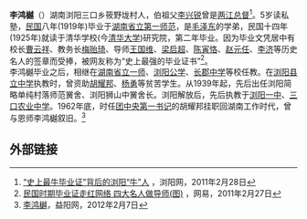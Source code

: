 '''李鸿樾'''（{{bd|1896年||1974年||catIdx= 李鸿樾}}）湖南浏阳三口乡筱野垅村人，伯祖父[[李興銳|李兴锐]]曾是[[两江总督|两江总督]]<ref>[http://www.lyrb.com.cn/html/news/lynews/shms/2011/0228/452.html “史上最牛毕业证”背后的浏阳“牛”人] {{Wayback|url=http://www.lyrb.com.cn/html/news/lynews/shms/2011/0228/452.html |date=20160304095414 }}，浏阳网，2011年2月28日</ref>。5岁读私塾，[[中華民國|民国]]八年(1919年)毕业于[[湖南省立第一师范|湖南省立第一师范]]，是[[毛泽东|毛泽东]]的学弟，民国十四年(1925年)就读于清华学校(今[[清华大学|清华大学]])研究院，第二年毕业。因为毕业文凭居中有校长[[曹云祥|曹云祥]]、教务长[[梅贻琦|梅贻琦]]、导师[[王国维|王国维]]、[[梁启超|梁启超]]、[[陈寅恪|陈寅恪]]、[[赵元任|赵元任]]、[[李济|李济]]等历史名人的签章而受捧，被网友称为“史上最强的毕业证书”<ref>[http://news.163.com/11/0227/08/6TSS2JMN00011229.html 民国时期毕业证走红网络 四大名人做导师(图)] {{Wayback|url=http://news.163.com/11/0227/08/6TSS2JMN00011229.html |date=20130515220110 }}，网易，2011年2月27日</ref>。<br />
李鸿樾毕业之后，相继在[[湖南省立一中|湖南省立一师]]、[[浏阳中学|浏阳公学]]、[[长郡中学|长郡中学]]等校任教。在[[浏阳中学|浏阳县立中学]]执教时，曾资助[[胡耀邦|胡耀邦]]、[[杨勇|杨勇]]等贫苦学生。从1939年起，先后出任浏阳简略单纯村落师范黉舍、浏阳狮山中黉舍长。浏阳解放后，先后执教于[[浏阳一中|浏阳一中]]、[[三口农业中学|三口农业中学]]。1962年底，时任[[团中央|团中央]][[第一书记|第一书记]]的胡耀邦挂职回湖南工作时代，曾与恩师李鸿樾叙旧。<ref>[http://www.w0737.com/index.php?m=content&c=index&a=show&catid=1461&id=1371 李鸿樾]{{dead link|date=2018年3月 |bot=InternetArchiveBot |fix-attempted=yes }}，益阳网，2012年2月7日</ref>

== 外部链接 ==
<references/>
